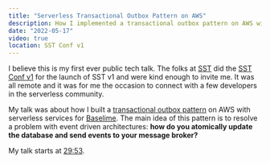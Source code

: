 ```yaml
---
title: "Serverless Transactional Outbox Pattern on AWS"
description: How I implemented a transactional outbox pattern on AWS with serverless services 
date: "2022-05-17"
video: true
location: SST Conf v1
---
```



I believe this is my first ever public tech talk. The folks at [SST](https://sst.dev/) did the [SST Conf v1](https://v1conf.sst.dev/) for the launch of SST v1 and were kind enough to invite me. It was all remote and it was for me the occasion to connect with a few developers in the serverless community.

My talk was about how I built a [transactional outbox pattern](https://microservices.io/patterns/data/transactional-outbox.html) on AWS with serverless services for [Baselime](https://baselime.io). The main idea of this pattern is to resolve a problem with event driven architectures: **how do you atomically update the database and send events to your message broker?**

My talk starts at [29:53](https://youtu.be/6FzLjpMYcu8?t=1793).

<BlogYoutubeVideo embed='6FzLjpMYcu8'></BlogYoutubeVideo>
